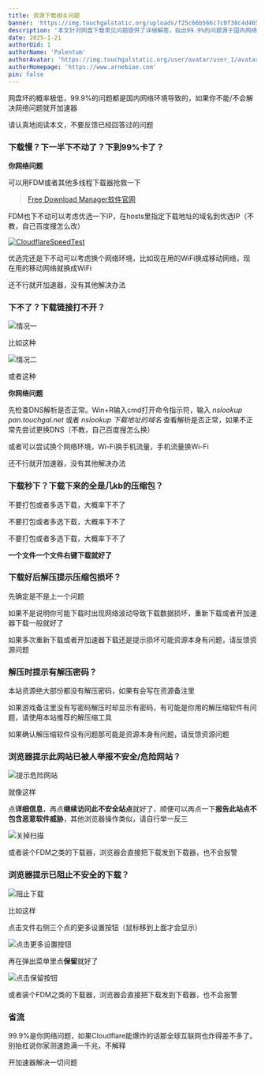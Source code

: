 ```yaml
---
title: 资源下载相关问题
banner: 'https://img.touchgalstatic.org/uploads/f25c66b566c7c0f38c4d465b9a6b757e.avif'
description: '本文针对网盘下载常见问题提供了详细解答，指出99.9%的问题源于国内网络环境。下载慢、卡顿或失败时，建议使用多线程下载器（如FDM）、优选IP或更换DNS。避免打包或多选下载，单个文件右键下载更稳定。解压失败可能是网络波动导致，需重新下载或挂代理。解压密码问题可查看游戏备注或更换解压工具。浏览器报警提示可忽略或关闭安全设置，推荐使用其他浏览器或下载器（如IDM）。总之，网络问题是主因，加速器是万能解决方案。'
date: 2025-1-21
authorUid: 1
authorName: 'Palentum'
authorAvatar: 'https://img.touchgalstatic.org/user/avatar/user_1/avatar-mini.avif'
authorHomepage: 'https://www.arnebiae.com'
pin: false
---
```


网盘坏的概率极低，99.9%的问题都是国内网络环境导致的，如果你不能/不会解决网络问题就开加速器

请认真地阅读本文，不要反馈已经回答过的问题

### **下载慢？下一半下不动了？下到99%卡了？**

**你网络问题**

可以用FDM或者其他多线程下载器抢救一下

> [Free Download Manager软件官网](https://www.freedownloadmanager.org/zh/)

FDM也下不动可以考虑优选一下IP，在hosts里指定下载地址的域名到优选IP（不教，自己百度搜怎么改）

[![CloudflareSpeedTest](https://img.touchgalstatic.org/uploads/6dde8b441820240611034109-300x150_jpg.avif "GitHub上的优选IP项目")](https://github.com/XIU2/CloudflareSpeedTest)

优选完还是下不动可以考虑换个网络环境，比如现在用的WiFi换成移动网络，现在用的移动网络就换成WiFi

还不行就开加速器，没有其他解决办法

### 下不了？下载链接打不开？

![情况一](https://img.touchgalstatic.org/uploads/c6347cfdc720240611034626_png.avif "超时")

比如这种

![情况二](https://img.touchgalstatic.org/uploads/2cc8bff68d20240611035015_png.avif "连接被重置")

或者这种

**你网络问题**

先检查DNS解析是否正常。Win+R输入cmd打开命令指示符，输入 _nslookup pan.touchgal.net_ 或者 _nslookup 下载地址的域名_ 查看解析是否正常，如果不正常先尝试更换DNS（不教，自己百度搜怎么换）

或者可以尝试换个网络环境，Wi-Fi换手机流量，手机流量换Wi-Fi

还不行就开加速器，没有其他解决办法

### **下载秒下？下载下来的全是几kb的压缩包？**

不要打包或者多选下载，大概率下不了

不要打包或者多选下载，大概率下不了

不要打包或者多选下载，大概率下不了

**一个文件一个文件右键下载就好了**

### **下载好后解压提示压缩包损坏？**

先确定是不是上一个问题

如果不是说明你可能下载时出现网络波动导致下载数据损坏，重新下载或者开加速器下载一般就好了

如果多次重新下载或者开加速器下载还是提示损坏可能资源本身有问题，请反馈资源问题

### **解压时提示有解压密码？**

本站资源绝大部份都没有解压密码，如果有会写在资源备注里

如果游戏备注里没有写密码解压时却显示有密码，有可能是你用的解压缩软件有问题，请使用本站推荐的解压缩工具

如果确认解压缩软件没有问题那可能是资源本身有问题，请反馈资源问题

### 浏览器提示此网站已被人举报不安全/危险网站？

![提示危险网站](https://img.touchgalstatic.org/uploads/02b97f7e9520240611035857-300x163_png.avif "提示危险网站")

就像这样

点**详细信息**，再点**继续访问此不安全站点**就好了，顺便可以再点一下**报告此站点不包含恶意软件威胁**，其他浏览器操作类似，请自行举一反三

![关掉扫描](https://img.touchgalstatic.org/uploads/c92a5c617d20240611040229_png.avif "关掉扫描")

或者装个FDM之类的下载器，浏览器会直接把下载发到下载器，也不会报警

### 浏览器提示已阻止不安全的下载？

![阻止下载](https://img.touchgalstatic.org/uploads/9879adfc8f20240611040852_png.avif "阻止下载")

比如这样

点击文件右侧三个点的更多设置按钮（鼠标移到上面才会显示）

![点击更多设置按钮](https://img.touchgalstatic.org/uploads/d0c2f04b0820240611041046_png.avif "点击更多设置按钮")

再在弹出菜单里点**保留**就好了

![点击保留按钮](https://img.touchgalstatic.org/uploads/89d15a1b0d20240611041147_png.avif "点击保留按钮")

或者装个FDM之类的下载器，浏览器会直接把下载发到下载器，也不会报警

### 省流

99.9%是你网络问题，如果Cloudflare能爆炸的话那全球互联网也炸得差不多了。别抬杠说你家测速跑满一千兆，不解释

开加速器解决一切问题
